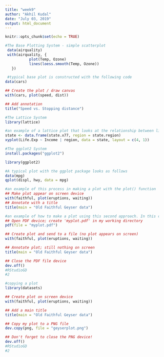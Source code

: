 ---
title: "week9"
author: "Akhil Kudal"
date: "July 03, 2019"
output: html_document
---

```{r setup, include=FALSE}
knitr::opts_chunk$set(echo = TRUE)
```

```{r}
#The Base Plotting System - simple scatterplot
 data(airquality)
 with(airquality, {
           plot(Temp, Ozone)
           lines(loess.smooth(Temp, Ozone))
   })
```

```{r}
 #typical base plot is constructed with the following code
data(cars)
```

```{r}
## Create the plot / draw canvas
with(cars, plot(speed, dist))
```

```{r}
## Add annotation
title("Speed vs. Stopping distance")
```

```{r}
#The Lattice System
library(lattice)
```

```{r}
#an example of a lattice plot that looks at the relationship between life expectancy and income and how that relationship varies by region in the United States
state <- data.frame(state.x77, region = state.region)
xyplot(Life.Exp ~ Income | region, data = state, layout = c(4, 1))
```

```{r}
#The ggplot2 System
install.packages("ggplot2")
```

```{r}
library(ggplot2)
```

```{r}
#A typical plot with the ggplot package looks as follows
data(mpg)
qplot(displ, hwy, data = mpg)
```

```{r}
#an example of this process in making a plot with the plot() function
## Make plot appear on screen device
with(faithful, plot(eruptions, waiting)) 
## Annotate with a title
title(main = "Old Faithful Geyser data") 
```

```{r}
#an example of how to make a plot using this second approach. In this case we make a plot that gets saved in a PDF file
## Open PDF device; create 'myplot.pdf' in my working directory
pdf(file = "myplot.pdf") 
```

```{r}
## Create plot and send to a file (no plot appears on screen)
with(faithful, plot(eruptions, waiting))
```

```{r}
## Annotate plot; still nothing on screen
title(main = "Old Faithful Geyser data")
```

```{r}
## Close the PDF file device
dev.off()
#RStudioGD 
#2
```

```{r}
#copying a plot
library(datasets)
```

```{r}
## Create plot on screen device
with(faithful, plot(eruptions, waiting))  
```

```{r}
## Add a main title
title(main = "Old Faithful Geyser data")  
```

```{r}
## Copy my plot to a PNG file
dev.copy(png, file = "geyserplot.png")  
```

```{r}
## Don't forget to close the PNG device!
dev.off()
#RStudioGD 
#2
```
